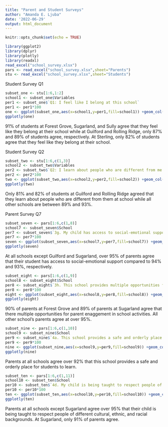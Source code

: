 ```yaml
---
title: "Parent and Student Surveys"
author: "Amanda E. Ljuba"
date: '2022-06-29'
output: html_document
---
```


```r
knitr::opts_chunk$set(echo = TRUE)
```

```r
library(ggplot2)
library(dplyr)
library(plotly)
library(readxl)
read_excel("school_survey.xlsx")
pars <- read_excel("school_survey.xlsx",sheet="Parents")
stu <- read_excel("school_survey.xlsx",sheet="Students")
```

Student Survey Q1
```r
subset_one <- stu[1:6,1:2]
school1 <- subset_one$Variables
per1 <- subset_one$`Q1: I feel like I belong at this school`
per1 <- per1*100
one <- ggplot(subset_one,aes(x=school1,y=per1,fill=school1)) +geom_col()+labs(title="I feel like I belong at this school",x="School",y="Percent") + scale_fill_discrete(name = "") + geom_text(aes(label = per1, y = per1), size = 3, position = position_stack(vjust = 1.02))
ggplotly(one)
```
91% of students at Forest Grove, Sugarland, and Sully agree that they feel like they belong at their school while at Guilford and Rolling Ridge, only 87% and 89% of students agree, respectively. At Sterling, only 82% of students agree that they feel like they belong at their school. 

Student Survey Q2
```r
subset_two <- stu[1:6,c(1,3)]
school2 <- subset_two$Variables
per2 <- subset_two$`Q2: I learn about people who are different from me.`
per2 <- per2*100
two <- ggplot(subset_two,aes(x=school2,y=per2,fill=school2)) +geom_col()+labs(title="I learn about people who are different from me",x="School",y="Percent") + scale_fill_discrete(name = "") + geom_text(aes(label = per2, y = per2), size = 3, position = position_stack(vjust = 1.02))
ggplotly(two)
```
Only 81% and 82% of students at Guilford and Rolling Ridge agreed that they learn about people who are different from them at school while all other schools are between 89% and 93%.

Parent Survey Q7
```r
subset_seven <- pars[1:6,c(1,8)]
school7 <- subset_seven$School
per7 <- subset_seven$`3g. My child has access to social-emotional support in this school.`
per7 <- per7*100
seven <- ggplot(subset_seven,aes(x=school7,y=per7,fill=school7)) +geom_col()+labs(title="My child has access to social-emotional support in this school",x="School",y="Percent") + scale_fill_discrete(name = "") + geom_text(aes(label = per7, y = per7), size = 3, position = position_stack(vjust = 1.02))
ggplotly(seven)
```
At all schools except Guilford and Sugarland, over 95% of parents agree that their student has access to social-emotional support compared to 94% and 93%, respectively.
```r
subset_eight <- pars[1:6,c(1,9)]
school8 <- subset_eight$School
per8 <- subset_eight$`3h. This school provides multiple opportunities for family engagement in school activities.`
per8 <- per8*100
eight <- ggplot(subset_eight,aes(x=school8,y=per8,fill=school8)) +geom_col()+labs(title="This school provides multiple opportunities \n for family engagement in school activities",x="School",y="Percent") + scale_fill_discrete(name = "") + geom_text(aes(label = per8, y = per8), size = 3, position = position_stack(vjust = 1.02))
ggplotly(eight)
```
90% of parents at Forest Grove and 89% of parents at Sugarland agree that there multiple opportunities for parent enaggement in school activities. All other school's parents agree at over 95%.
```r
subset_nine <- pars[1:6,c(1,10)]
school9 <- subset_nine$School
per9 <- subset_nine$`4a. This school provides a safe and orderly place for students to learn.`
per9 <- per9*100
nine <- ggplot(subset_nine,aes(x=school9,y=per9,fill=school9)) +geom_col()+labs(title="This school provides a safe and orderly place for students to learn",x="School",y="Percent") + scale_fill_discrete(name = "") + geom_text(aes(label = per9, y = per9), size = 3, position = position_stack(vjust = 1.02))
ggplotly(nine)
```

Parents at all schools agree over 92% that this school provides a safe and orderly place for students to learn.
```r
subset_ten <- pars[1:6,c(1,11)]
school10 <- subset_ten$School
per10 <- subset_ten$`4d. My child is being taught to respect people of different cultural, ethnic, and racial backgrounds`
per10 <- per10*100
ten <- ggplot(subset_ten,aes(x=school10,y=per10,fill=school10)) +geom_col()+labs(title="My child is being taught to respect people of different \n cultural, ethnic, and racial backgrounds",x="School",y="Percent") + scale_fill_discrete(name = "") + geom_text(aes(label = per10, y = per10), size = 3, position = position_stack(vjust = 1.02))
ggplotly(ten)
```
Parents at all schools except Sugarland agree over 95% that their child is being taught to respect people of different cultural, ethnic, and racial backgrounds. At Sugarland, only 91% of parents agree.

